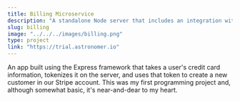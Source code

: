 ```yaml
---
title: Billing Microservice
description: "A standalone Node server that includes an integration with the Stripe API."
slug: billing
image: "../../../images/billing.png"
type: project
link: "https://trial.astronomer.io"
---
```


An app built using the Express framework that takes a user's credit card information, tokenizes it on the server, and uses that token to create a new customer in our Stripe account. This was my first programming project and, although somewhat basic, it's near-and-dear to my heart.